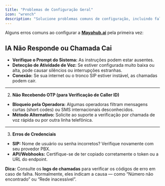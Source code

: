 ```yaml
---
title: "Problemas de Configuração Geral"
icon: "wrench"
description: "Solucione problemas comuns de configuração, incluindo falhas nas respostas da IA, verificação por OTP e erros de credenciais "
---
```


Alguns erros comuns ao configurar a [**Mayahub.ai**](http://Mayahub.ai) pela primeira vez:

## IA Não Responde ou Chamada Cai

- **Verifique o Prompt do Sistema:** As instruções podem estar ausentes.
- **Detecção de Atividade de Voz:** Se estiver configurada muito baixa ou alta, pode causar silêncios ou interrupções estranhas.
- **Conexão:** Se sua internet ou o tronco SIP estiver instável, as chamadas podem cair.

---

2. **Não Recebendo OTP (para Verificação de Caller ID)**

- **Bloqueio pela Operadora:** Algumas operadoras filtram mensagens curtas (short codes) ou SMS internacionais desconhecidos.
- **Método Alternativo:** Solicite ao suporte a verificação por chamada de voz rápida ou por outra linha telefônica.

---

3. **Erros de Credenciais**

- **SIP:** Nome de usuário ou senha incorretos? Verifique novamente com seu provedor PBX.
- **API/Webhooks:** Certifique-se de ter copiado corretamente o token ou a URL do endpoint.

**Dica:** Consulte os **logs de chamadas** para verificar os códigos de erro em caso de falha. Normalmente, eles indicam a causa — como “Número não encontrado” ou “Rede inacessível”.